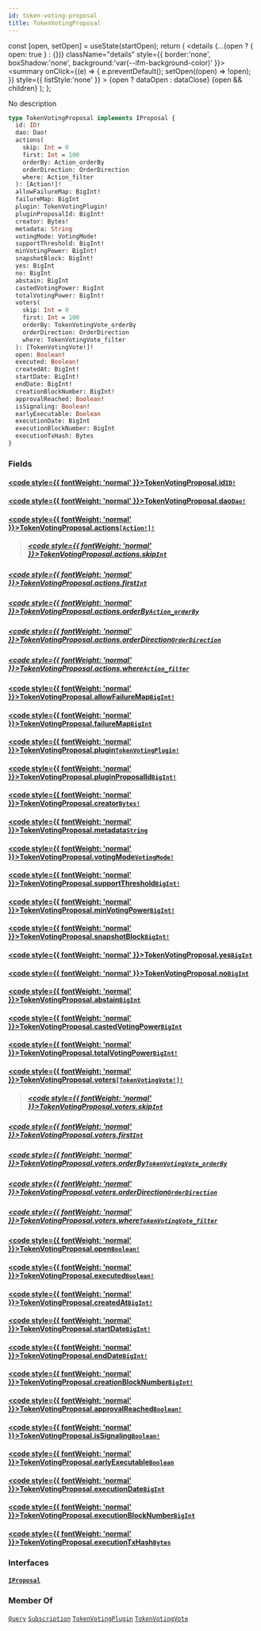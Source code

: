```yaml
---
id: token-voting-proposal
title: TokenVotingProposal
---
```









  const [open, setOpen] = useState(startOpen);
  return (
    <details {...(open ? { open: true } : {})} className="details" style={{ border:'none', boxShadow:'none', background:'var(--ifm-background-color)' }}>
      <summary
        onClick={(e) => {
          e.preventDefault();
          setOpen((open) => !open);
        }}
        style={{ listStyle:'none' }}
      >
      {open ? dataOpen : dataClose}
      </summary>
      {open && children}
    </details>
  );
};








No description


```graphql
type TokenVotingProposal implements IProposal {
  id: ID!
  dao: Dao!
  actions(
    skip: Int = 0
    first: Int = 100
    orderBy: Action_orderBy
    orderDirection: OrderDirection
    where: Action_filter
  ): [Action!]!
  allowFailureMap: BigInt!
  failureMap: BigInt
  plugin: TokenVotingPlugin!
  pluginProposalId: BigInt!
  creator: Bytes!
  metadata: String
  votingMode: VotingMode!
  supportThreshold: BigInt!
  minVotingPower: BigInt!
  snapshotBlock: BigInt!
  yes: BigInt
  no: BigInt
  abstain: BigInt
  castedVotingPower: BigInt
  totalVotingPower: BigInt!
  voters(
    skip: Int = 0
    first: Int = 100
    orderBy: TokenVotingVote_orderBy
    orderDirection: OrderDirection
    where: TokenVotingVote_filter
  ): [TokenVotingVote!]!
  open: Boolean!
  executed: Boolean!
  createdAt: BigInt!
  startDate: BigInt!
  endDate: BigInt!
  creationBlockNumber: BigInt!
  approvalReached: Boolean!
  isSignaling: Boolean!
  earlyExecutable: Boolean
  executionDate: BigInt
  executionBlockNumber: BigInt
  executionTxHash: Bytes
}
```




### Fields

#### [<code style={{ fontWeight: 'normal' }}>TokenVotingProposal.<b>id</b></code>](#)<Bullet />[`ID!`](/docs/subgraph/reference-guide/scalars/id) <Badge class="badge badge--secondary" text="non-null"/> <Badge class="badge badge--secondary" text="scalar"/> 
> 
> 
> 
> 

#### [<code style={{ fontWeight: 'normal' }}>TokenVotingProposal.<b>dao</b></code>](#)<Bullet />[`Dao!`](/docs/subgraph/reference-guide/objects/dao) <Badge class="badge badge--secondary" text="non-null"/> <Badge class="badge badge--secondary" text="object"/> 
> 
> 
> 
> 

#### [<code style={{ fontWeight: 'normal' }}>TokenVotingProposal.<b>actions</b></code>](#)<Bullet />[`[Action!]!`](/docs/subgraph/reference-guide/objects/action) <Badge class="badge badge--secondary" text="non-null"/> <Badge class="badge badge--secondary" text="object"/> 
> 
> 
> 
> ##### [<code style={{ fontWeight: 'normal' }}>TokenVotingProposal.actions.<b>skip</b></code>](#)<Bullet />[`Int`](/docs/subgraph/reference-guide/scalars/int) <Badge class="badge badge--secondary" text="scalar"/> 
> 
> 
> 
> 

##### [<code style={{ fontWeight: 'normal' }}>TokenVotingProposal.actions.<b>first</b></code>](#)<Bullet />[`Int`](/docs/subgraph/reference-guide/scalars/int) <Badge class="badge badge--secondary" text="scalar"/> 
> 
> 
> 
> 

##### [<code style={{ fontWeight: 'normal' }}>TokenVotingProposal.actions.<b>orderBy</b></code>](#)<Bullet />[`Action_orderBy`](/docs/subgraph/reference-guide/enums/action-order-by) <Badge class="badge badge--secondary" text="enum"/> 
> 
> 
> 
> 

##### [<code style={{ fontWeight: 'normal' }}>TokenVotingProposal.actions.<b>orderDirection</b></code>](#)<Bullet />[`OrderDirection`](/docs/subgraph/reference-guide/enums/order-direction) <Badge class="badge badge--secondary" text="enum"/> 
> 
> 
> 
> 

##### [<code style={{ fontWeight: 'normal' }}>TokenVotingProposal.actions.<b>where</b></code>](#)<Bullet />[`Action_filter`](/docs/subgraph/reference-guide/inputs/action-filter) <Badge class="badge badge--secondary" text="input"/> 
> 
> 
> 
> 

#### [<code style={{ fontWeight: 'normal' }}>TokenVotingProposal.<b>allowFailureMap</b></code>](#)<Bullet />[`BigInt!`](/docs/subgraph/reference-guide/scalars/big-int) <Badge class="badge badge--secondary" text="non-null"/> <Badge class="badge badge--secondary" text="scalar"/> 
> 
> 
> 
> 

#### [<code style={{ fontWeight: 'normal' }}>TokenVotingProposal.<b>failureMap</b></code>](#)<Bullet />[`BigInt`](/docs/subgraph/reference-guide/scalars/big-int) <Badge class="badge badge--secondary" text="scalar"/> 
> 
> 
> 
> 

#### [<code style={{ fontWeight: 'normal' }}>TokenVotingProposal.<b>plugin</b></code>](#)<Bullet />[`TokenVotingPlugin!`](/docs/subgraph/reference-guide/objects/token-voting-plugin) <Badge class="badge badge--secondary" text="non-null"/> <Badge class="badge badge--secondary" text="object"/> 
> 
> 
> 
> 

#### [<code style={{ fontWeight: 'normal' }}>TokenVotingProposal.<b>pluginProposalId</b></code>](#)<Bullet />[`BigInt!`](/docs/subgraph/reference-guide/scalars/big-int) <Badge class="badge badge--secondary" text="non-null"/> <Badge class="badge badge--secondary" text="scalar"/> 
> 
> 
> 
> 

#### [<code style={{ fontWeight: 'normal' }}>TokenVotingProposal.<b>creator</b></code>](#)<Bullet />[`Bytes!`](/docs/subgraph/reference-guide/scalars/bytes) <Badge class="badge badge--secondary" text="non-null"/> <Badge class="badge badge--secondary" text="scalar"/> 
> 
> 
> 
> 

#### [<code style={{ fontWeight: 'normal' }}>TokenVotingProposal.<b>metadata</b></code>](#)<Bullet />[`String`](/docs/subgraph/reference-guide/scalars/string) <Badge class="badge badge--secondary" text="scalar"/> 
> 
> 
> 
> 

#### [<code style={{ fontWeight: 'normal' }}>TokenVotingProposal.<b>votingMode</b></code>](#)<Bullet />[`VotingMode!`](/docs/subgraph/reference-guide/enums/voting-mode) <Badge class="badge badge--secondary" text="non-null"/> <Badge class="badge badge--secondary" text="enum"/> 
> 
> 
> 
> 

#### [<code style={{ fontWeight: 'normal' }}>TokenVotingProposal.<b>supportThreshold</b></code>](#)<Bullet />[`BigInt!`](/docs/subgraph/reference-guide/scalars/big-int) <Badge class="badge badge--secondary" text="non-null"/> <Badge class="badge badge--secondary" text="scalar"/> 
> 
> 
> 
> 

#### [<code style={{ fontWeight: 'normal' }}>TokenVotingProposal.<b>minVotingPower</b></code>](#)<Bullet />[`BigInt!`](/docs/subgraph/reference-guide/scalars/big-int) <Badge class="badge badge--secondary" text="non-null"/> <Badge class="badge badge--secondary" text="scalar"/> 
> 
> 
> 
> 

#### [<code style={{ fontWeight: 'normal' }}>TokenVotingProposal.<b>snapshotBlock</b></code>](#)<Bullet />[`BigInt!`](/docs/subgraph/reference-guide/scalars/big-int) <Badge class="badge badge--secondary" text="non-null"/> <Badge class="badge badge--secondary" text="scalar"/> 
> 
> 
> 
> 

#### [<code style={{ fontWeight: 'normal' }}>TokenVotingProposal.<b>yes</b></code>](#)<Bullet />[`BigInt`](/docs/subgraph/reference-guide/scalars/big-int) <Badge class="badge badge--secondary" text="scalar"/> 
> 
> 
> 
> 

#### [<code style={{ fontWeight: 'normal' }}>TokenVotingProposal.<b>no</b></code>](#)<Bullet />[`BigInt`](/docs/subgraph/reference-guide/scalars/big-int) <Badge class="badge badge--secondary" text="scalar"/> 
> 
> 
> 
> 

#### [<code style={{ fontWeight: 'normal' }}>TokenVotingProposal.<b>abstain</b></code>](#)<Bullet />[`BigInt`](/docs/subgraph/reference-guide/scalars/big-int) <Badge class="badge badge--secondary" text="scalar"/> 
> 
> 
> 
> 

#### [<code style={{ fontWeight: 'normal' }}>TokenVotingProposal.<b>castedVotingPower</b></code>](#)<Bullet />[`BigInt`](/docs/subgraph/reference-guide/scalars/big-int) <Badge class="badge badge--secondary" text="scalar"/> 
> 
> 
> 
> 

#### [<code style={{ fontWeight: 'normal' }}>TokenVotingProposal.<b>totalVotingPower</b></code>](#)<Bullet />[`BigInt!`](/docs/subgraph/reference-guide/scalars/big-int) <Badge class="badge badge--secondary" text="non-null"/> <Badge class="badge badge--secondary" text="scalar"/> 
> 
> 
> 
> 

#### [<code style={{ fontWeight: 'normal' }}>TokenVotingProposal.<b>voters</b></code>](#)<Bullet />[`[TokenVotingVote!]!`](/docs/subgraph/reference-guide/objects/token-voting-vote) <Badge class="badge badge--secondary" text="non-null"/> <Badge class="badge badge--secondary" text="object"/> 
> 
> 
> 
> ##### [<code style={{ fontWeight: 'normal' }}>TokenVotingProposal.voters.<b>skip</b></code>](#)<Bullet />[`Int`](/docs/subgraph/reference-guide/scalars/int) <Badge class="badge badge--secondary" text="scalar"/> 
> 
> 
> 
> 

##### [<code style={{ fontWeight: 'normal' }}>TokenVotingProposal.voters.<b>first</b></code>](#)<Bullet />[`Int`](/docs/subgraph/reference-guide/scalars/int) <Badge class="badge badge--secondary" text="scalar"/> 
> 
> 
> 
> 

##### [<code style={{ fontWeight: 'normal' }}>TokenVotingProposal.voters.<b>orderBy</b></code>](#)<Bullet />[`TokenVotingVote_orderBy`](/docs/subgraph/reference-guide/enums/token-voting-vote-order-by) <Badge class="badge badge--secondary" text="enum"/> 
> 
> 
> 
> 

##### [<code style={{ fontWeight: 'normal' }}>TokenVotingProposal.voters.<b>orderDirection</b></code>](#)<Bullet />[`OrderDirection`](/docs/subgraph/reference-guide/enums/order-direction) <Badge class="badge badge--secondary" text="enum"/> 
> 
> 
> 
> 

##### [<code style={{ fontWeight: 'normal' }}>TokenVotingProposal.voters.<b>where</b></code>](#)<Bullet />[`TokenVotingVote_filter`](/docs/subgraph/reference-guide/inputs/token-voting-vote-filter) <Badge class="badge badge--secondary" text="input"/> 
> 
> 
> 
> 

#### [<code style={{ fontWeight: 'normal' }}>TokenVotingProposal.<b>open</b></code>](#)<Bullet />[`Boolean!`](/docs/subgraph/reference-guide/scalars/boolean) <Badge class="badge badge--secondary" text="non-null"/> <Badge class="badge badge--secondary" text="scalar"/> 
> 
> 
> 
> 

#### [<code style={{ fontWeight: 'normal' }}>TokenVotingProposal.<b>executed</b></code>](#)<Bullet />[`Boolean!`](/docs/subgraph/reference-guide/scalars/boolean) <Badge class="badge badge--secondary" text="non-null"/> <Badge class="badge badge--secondary" text="scalar"/> 
> 
> 
> 
> 

#### [<code style={{ fontWeight: 'normal' }}>TokenVotingProposal.<b>createdAt</b></code>](#)<Bullet />[`BigInt!`](/docs/subgraph/reference-guide/scalars/big-int) <Badge class="badge badge--secondary" text="non-null"/> <Badge class="badge badge--secondary" text="scalar"/> 
> 
> 
> 
> 

#### [<code style={{ fontWeight: 'normal' }}>TokenVotingProposal.<b>startDate</b></code>](#)<Bullet />[`BigInt!`](/docs/subgraph/reference-guide/scalars/big-int) <Badge class="badge badge--secondary" text="non-null"/> <Badge class="badge badge--secondary" text="scalar"/> 
> 
> 
> 
> 

#### [<code style={{ fontWeight: 'normal' }}>TokenVotingProposal.<b>endDate</b></code>](#)<Bullet />[`BigInt!`](/docs/subgraph/reference-guide/scalars/big-int) <Badge class="badge badge--secondary" text="non-null"/> <Badge class="badge badge--secondary" text="scalar"/> 
> 
> 
> 
> 

#### [<code style={{ fontWeight: 'normal' }}>TokenVotingProposal.<b>creationBlockNumber</b></code>](#)<Bullet />[`BigInt!`](/docs/subgraph/reference-guide/scalars/big-int) <Badge class="badge badge--secondary" text="non-null"/> <Badge class="badge badge--secondary" text="scalar"/> 
> 
> 
> 
> 

#### [<code style={{ fontWeight: 'normal' }}>TokenVotingProposal.<b>approvalReached</b></code>](#)<Bullet />[`Boolean!`](/docs/subgraph/reference-guide/scalars/boolean) <Badge class="badge badge--secondary" text="non-null"/> <Badge class="badge badge--secondary" text="scalar"/> 
> 
> 
> 
> 

#### [<code style={{ fontWeight: 'normal' }}>TokenVotingProposal.<b>isSignaling</b></code>](#)<Bullet />[`Boolean!`](/docs/subgraph/reference-guide/scalars/boolean) <Badge class="badge badge--secondary" text="non-null"/> <Badge class="badge badge--secondary" text="scalar"/> 
> 
> 
> 
> 

#### [<code style={{ fontWeight: 'normal' }}>TokenVotingProposal.<b>earlyExecutable</b></code>](#)<Bullet />[`Boolean`](/docs/subgraph/reference-guide/scalars/boolean) <Badge class="badge badge--secondary" text="scalar"/> 
> 
> 
> 
> 

#### [<code style={{ fontWeight: 'normal' }}>TokenVotingProposal.<b>executionDate</b></code>](#)<Bullet />[`BigInt`](/docs/subgraph/reference-guide/scalars/big-int) <Badge class="badge badge--secondary" text="scalar"/> 
> 
> 
> 
> 

#### [<code style={{ fontWeight: 'normal' }}>TokenVotingProposal.<b>executionBlockNumber</b></code>](#)<Bullet />[`BigInt`](/docs/subgraph/reference-guide/scalars/big-int) <Badge class="badge badge--secondary" text="scalar"/> 
> 
> 
> 
> 

#### [<code style={{ fontWeight: 'normal' }}>TokenVotingProposal.<b>executionTxHash</b></code>](#)<Bullet />[`Bytes`](/docs/subgraph/reference-guide/scalars/bytes) <Badge class="badge badge--secondary" text="scalar"/> 
> 
> 
> 
> 

### Interfaces

#### [`IProposal`](/docs/subgraph/reference-guide/interfaces/iproposal) <Badge class="badge badge--secondary" text="interface"/> 
> 
> 
> 
> 





### Member Of

[`Query`](/docs/subgraph/reference-guide/objects/query)  <Badge class="badge badge--secondary" text="object"/><Bullet />[`Subscription`](/docs/subgraph/reference-guide/objects/subscription)  <Badge class="badge badge--secondary" text="object"/><Bullet />[`TokenVotingPlugin`](/docs/subgraph/reference-guide/objects/token-voting-plugin)  <Badge class="badge badge--secondary" text="object"/><Bullet />[`TokenVotingVote`](/docs/subgraph/reference-guide/objects/token-voting-vote)  <Badge class="badge badge--secondary" text="object"/>

